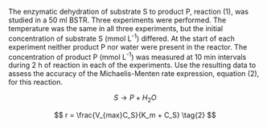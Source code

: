 The enzymatic dehydration of substrate S to product P, reaction (1), was studied in a 50 ml BSTR. Three experiments were performed. The temperature was the same in all three experiments, but the initial concentration of substrate S (mmol L^-1^) differed. At the start of each experiment neither product P nor water were present in the reactor. The concentration of product P (mmol L^-1^) was measured at 10 min intervals during 2 h of reaction in each of the experiments.  Use the resulting data to assess the accuracy of the Michaelis-Menten rate expression, equation (2), for this reaction.

$$
S \rightarrow P + H_2O \tag{1}
$$

$$
r = \frac{V_{max}C_S}{K_m + C_S} \tag{2}
$$
